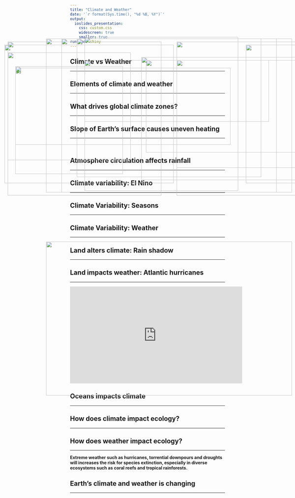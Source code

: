 ```yaml
---
title: "Climate and Weather"
date: '`r format(Sys.time(), "%d %B, %Y")`'
output: 
  ioslides_presentation:
    css: custom.css
    widescreen: true
    smaller: true
runtime: shiny
---
```


## Climate vs Weather
<hr>

<IMG STYLE="position:absolute; TOP:250px; LEFT:275px; WIDTH:600px; HEIGHT:200px" SRC="images/trumpcold.jpg">

## Elements of climate and weather
<hr>

<IMG STYLE="position:absolute; TOP:225px; LEFT:25px; WIDTH:400px; HEIGHT:350px" SRC="images/elements.png">

<IMG STYLE="position:absolute; TOP:250px; LEFT:475px; WIDTH:600px; HEIGHT:300px" SRC="images/earth_energy.jpg">

## What drives global climate zones?
<hr>

<IMG STYLE="position:absolute; TOP:180px; LEFT:200px; WIDTH:700px; HEIGHT:500px" SRC="images/climate-world.gif">

## Slope of Earth's surface causes uneven heating
<hr>
<br />

<IMG STYLE="position:absolute; TOP:175px; LEFT:275px; WIDTH:500px; HEIGHT:500px" SRC="images/uneven_heating.gif">

## Atmosphere circulation affects rainfall
<hr>

<IMG STYLE="position:absolute; TOP:190px; LEFT:25px; WIDTH:500px; HEIGHT:500px" SRC="images/hadley.jpg">

<IMG STYLE="position:absolute; TOP:190px; LEFT:575px; WIDTH:500px; HEIGHT:500px" SRC="images/hadley2.jpg">

## Climate variability: El Nino
<hr>

<IMG STYLE="position:absolute; TOP:200px; LEFT:15px; WIDTH:550px; HEIGHT:450px" SRC="images/elnino.jpg">

<IMG STYLE="position:absolute; TOP:250px; LEFT:575px; WIDTH:450px; HEIGHT:350px" SRC="images/elnino2.png">

<!-- ## Climate variability: Long time scales -->
<!-- <hr> -->

<!-- <IMG STYLE="position:absolute; TOP:250px; LEFT:200px; WIDTH:700px; HEIGHT:350px" SRC="images/ice_ages.jpg"> -->

## Climate Variability: Seasons
<hr>

<IMG STYLE="position:absolute; TOP:275px; LEFT:50px; WIDTH:700px; HEIGHT:250px" SRC="images/seasons.jpg">

<IMG STYLE="position:absolute; TOP:200px; LEFT:800px; WIDTH:225px; HEIGHT:450px" SRC="images/seasons2.jpg">

## Climate Variability: Weather
<hr>

<IMG STYLE="position:absolute; TOP:200x; LEFT:150px; WIDTH:800px; HEIGHT:500px" SRC="images/usa_weather.jpg">

## Land alters climate: Rain shadow
<hr>

<IMG STYLE="position:absolute; TOP:180px; LEFT:250px; WIDTH:600px; HEIGHT:450px" SRC="images/rainshadow.jpg">

## Land impacts weather: Atlantic hurricanes
<hr>

<iframe width="560" height="315" src="https://www.youtube.com/embed/h1eRp0EGOmE" frameborder="0" allow="autoplay; encrypted-media" allowfullscreen></iframe>

## Oceans impacts climate
<hr>

<IMG STYLE="position:absolute; TOP:180px; LEFT:200px; WIDTH:700px; HEIGHT:500px" SRC="images/atlantic_currents.jpg">

<!-- ## Vegetation effects on climate -->
<!-- <hr> -->
<!-- https://www.youtube.com/watch?v=Y3OWgb0Bv-A -->

<!-- <IMG STYLE="position:absolute; TOP:225px; LEFT:125px; WIDTH:500px; HEIGHT:400px" SRC="images/cloudforest.jpg"> -->

<!-- <IMG STYLE="position:absolute; TOP:225px; LEFT:525px; WIDTH:500px; HEIGHT:400px" SRC="images/trees_rain.jpg"> -->

## How does climate impact ecology?
<hr>

<IMG STYLE="position:absolute; TOP:180px; LEFT:150px; WIDTH:800px; HEIGHT:500px" SRC="images/climate_ecology.png">

## How does weather impact ecology?
<hr>

<div class="centered">
<strong>Extreme weather such as hurricanes, torrential downpours and droughts will increases the risk for species extinction, especially in diverse ecosystems such as coral reefs and tropical rainforests.</strong>
</div>

<IMG STYLE="position:absolute; TOP:270px; LEFT:50px; WIDTH:350px; HEIGHT:350px" SRC="images/hurricanes.jpg">

<IMG STYLE="position:absolute; TOP:240px; LEFT:460px; WIDTH:600px; HEIGHT:400px" SRC="images/irma.jpg">

## Earth's climate and weather is changing
<hr>
<br />

<IMG STYLE="position:absolute; TOP:180px; LEFT:200px; WIDTH:700px; HEIGHT:500px" SRC="images/humans_climate.png">

<!-- ## Atmosphere: Rotation → Corilis effect -->
<!-- <hr> -->

<!-- <iframe width="560" height="315" src="https://www.youtube.com/embed/i2mec3vgeaI?start=6" frameborder="0" allow="autoplay; encrypted-media" allowfullscreen></iframe> -->

<!-- ## Global Precipitation -->
<!-- <hr> -->

<!-- <iframe width="560" height="315" src="https://www.youtube.com/embed/c2-iquZziPU?rel=0&amp;start=52" frameborder="0" allow="autoplay; encrypted-media" allowfullscreen></iframe> -->

